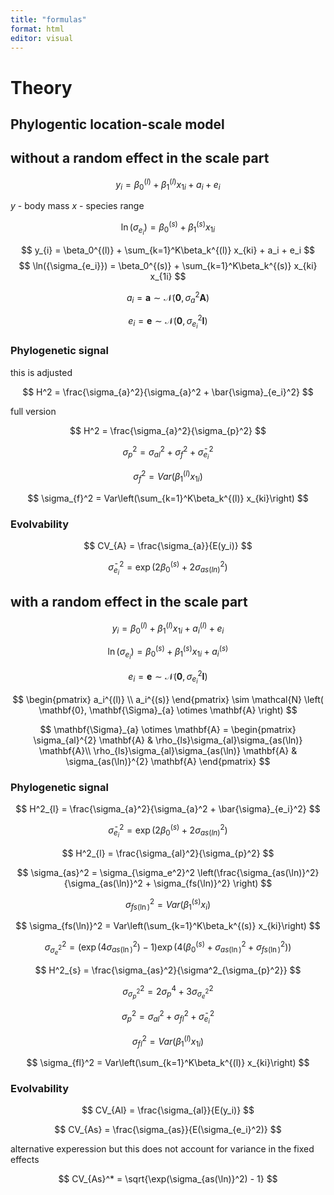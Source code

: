 ```yaml
---
title: "formulas"
format: html
editor: visual
---
```


# Theory

## Phylogentic location-scale model

## without a random effect in the scale part

$$
y_{i} = \beta_0^{(l)} + \beta_1^{(l)} x_{1i} + a_i + e_i
$$

$y$ - body mass $x$ - species range

$$
\ln({\sigma_{e_i}}) = \beta_0^{(s)} + \beta_1^{(s)} x_{1i}
$$

$$
y_{i} = \beta_0^{(l)} + \sum_{k=1}^K\beta_k^{(l)} x_{ki} + a_i + e_i
$$ $$
\ln({\sigma_{e_i}}) = \beta_0^{(s)} + \sum_{k=1}^K\beta_k^{(s)} x_{ki} x_{1i}
$$

$$
a_i =\mathbf{a}   \sim \mathcal{N}(\mathbf{0}, \sigma_{a}^2\mathbf{A})
$$

$$
e_i = \mathbf{e} \sim \mathcal{N}(\mathbf{0}, \sigma_{e_i}^2\mathbf{I})
$$

### Phylogenetic signal

this is adjusted

$$
H^2 = \frac{\sigma_{a}^2}{\sigma_{a}^2 + \bar{\sigma}_{e_i}^2}
$$

full version

$$
H^2 = \frac{\sigma_{a}^2}{\sigma_{p}^2}
$$

$$
\sigma_{p}^2 = \sigma_{al}^2 + \sigma_{f}^2 + \bar{\sigma}_{e_i}^2
$$

$$
\sigma_{f}^2 = Var(\beta_1^{(l)} x_{1i})
$$

$$
\sigma_{f}^2 = Var\left(\sum_{k=1}^K\beta_k^{(l)} x_{ki}\right)
$$

### Evolvability

$$
CV_{A} = \frac{\sigma_{a}}{E(y_i)}
$$

$$
\bar{\sigma}_{e_i}^2 = \exp \left(2 \beta_0^{(s)}  + 2\sigma_{as(ln)}^2 \right) 
$$

## with a random effect in the scale part

$$
y_{i} = \beta_0^{(l)} + \beta_1^{(l)} x_{1i} + a_i^{(l)} + e_i
$$

$$
\ln({\sigma_{e_i}}) = \beta_0^{(s)} + \beta_1^{(s)} x_{1i} + a_i^{(s)}
$$

$$
e_i = \mathbf{e} \sim \mathcal{N}(\mathbf{0}, \sigma_{e_i}^2\mathbf{I})
$$

$$
 \begin{pmatrix} a_i^{(l)} \\ 
 a_i^{(s)} 
 \end{pmatrix} 
 \sim \mathcal{N} \left( \mathbf{0}, \mathbf{\Sigma}_{a} \otimes \mathbf{A}  \right) 
$$

$$
\mathbf{\Sigma}_{a} \otimes \mathbf{A} = 
\begin{pmatrix} \sigma_{al}^{2} \mathbf{A} & 
\rho_{ls}\sigma_{al}\sigma_{as(\ln)} \mathbf{A}\\ 
\rho_{ls}\sigma_{al}\sigma_{as(\ln)} \mathbf{A} &
\sigma_{as(\ln)}^{2}  \mathbf{A}
\end{pmatrix}   
$$

### Phylogenetic signal

$$
H^2_{l} = \frac{\sigma_{a}^2}{\sigma_{a}^2 + \bar{\sigma}_{e_i}^2}
$$

$$
\bar{\sigma}_{e_i}^2 = \exp \left(2 \beta_0^{(s)}  + 2\sigma_{as(ln)}^2 \right) 
$$

$$
H^2_{l} = \frac{\sigma_{al}^2}{\sigma_{p}^2}
$$

$$
\sigma_{as}^2 = \sigma_{\sigma_e^2}^2 \left(\frac{\sigma_{as(\ln)}^2}
{\sigma_{as(\ln)}^2 + \sigma_{fs(\ln)}^2}
\right)
$$

$$
\sigma_{fs(\ln)}^2 = Var(\beta_1^{(s)} x_i)
$$

$$
\sigma_{fs(\ln)}^2 = Var\left(\sum_{k=1}^K\beta_k^{(s)} x_{ki}\right)
$$

$$
\sigma_{\sigma_e^2}^2 = \left(\exp{\left(4\sigma_{as(\ln)}^2\right) - 1} \right) 
\exp{\left(4\left( \beta_0^{(s)} + \sigma_{as(\ln)}^2 + {\sigma_{fs(\ln)}^2}\right)
\right)}
$$

$$
H^2_{s} = \frac{\sigma_{as}^2}{\sigma^2_{\sigma_{p}^2}}
$$

$$
\sigma^2_{\sigma_{p}^2} = 2\sigma_{p}^4 + 3\sigma_{\sigma_e^2}^2
$$

$$
\sigma_{p}^2 = \sigma_{al}^2 + \sigma_{fl}^2 + \bar{\sigma}_{e_i}^2
$$

$$
\sigma_{fl}^2 = Var(\beta_1^{(l)} x_{1i})
$$

$$
\sigma_{fl}^2 = Var\left(\sum_{k=1}^K\beta_k^{(l)} x_{ki}\right)
$$

### Evolvability

$$
CV_{Al} = \frac{\sigma_{al}}{E(y_i)}
$$

$$
CV_{As} = \frac{\sigma_{as}}{E(\sigma_{e_i}^2)}
$$

alternative experession but this does not account for variance in the fixed effects

$$
CV_{As}^* = \sqrt{\exp(\sigma_{as(\ln)}^2) - 1}
$$
